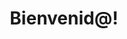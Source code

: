 ---
title: Bienvenid@!
template: splash
hero:
  tagline: Esta página servirá de mapa para saber cómo funcionamos!
  image:
    light: ../../assets/dark-logo.svg
    dark: ../../assets/light-logo.svg
  actions:
    - text: Detalles
      link: /pages/pag1
      icon: right-arrow

      
---
